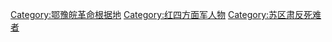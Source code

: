 [[Category:鄂豫皖革命根据地|Category:鄂豫皖革命根据地]]
[[Category:红四方面军人物|Category:红四方面军人物]]
[[Category:苏区肃反死难者|Category:苏区肃反死难者]]